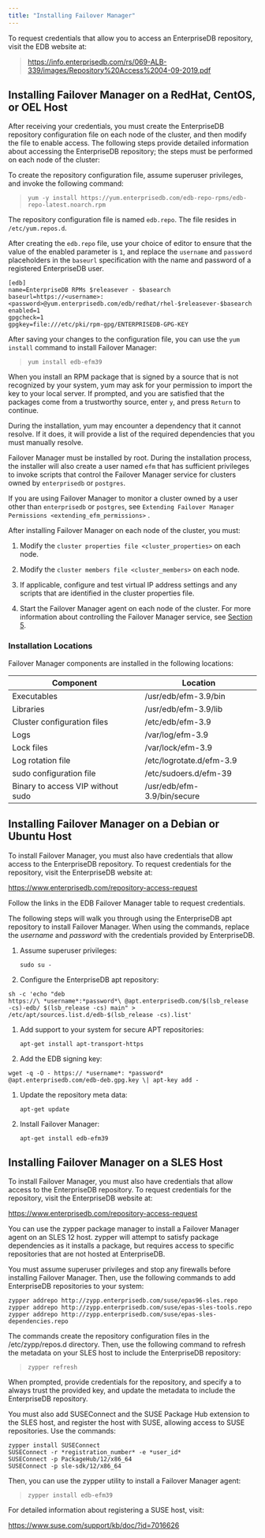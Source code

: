 ```yaml
---
title: "Installing Failover Manager"
---
```


<div id="installing_efm" class="registered_link"></div>

To request credentials that allow you to access an EnterpriseDB repository, visit the EDB website at:

> <https://info.enterprisedb.com/rs/069-ALB-339/images/Repository%20Access%2004-09-2019.pdf>

<div id="linux_installation" class="registered_link"></div>

## Installing Failover Manager on a RedHat, CentOS, or OEL Host

After receiving your credentials, you must create the EnterpriseDB repository configuration file on each node of the cluster, and then modify the file to enable access. The following steps provide detailed information about accessing the EnterpriseDB repository; the steps must be performed on each node of the cluster:

To create the repository configuration file, assume superuser privileges, and invoke the following command:

> `yum -y install https://yum.enterprisedb.com/edb-repo-rpms/edb-repo-latest.noarch.rpm`

The repository configuration file is named `edb.repo`. The file resides in `/etc/yum.repos.d`.

After creating the `edb.repo` file, use your choice of editor to ensure that the value of the enabled parameter is `1`, and replace the `username` and `password` placeholders in the `baseurl` specification with the name and password of a registered EnterpriseDB user.

```
[edb]
name=EnterpriseDB RPMs $releasever - $basearch
baseurl=https://<username>:<password>@yum.enterprisedb.com/edb/redhat/rhel-$releasever-$basearch
enabled=1
gpgcheck=1
gpgkey=file:///etc/pki/rpm-gpg/ENTERPRISEDB-GPG-KEY
```

After saving your changes to the configuration file, you can use the `yum install` command to install Failover Manager:

> `yum install edb-efm39`

When you install an RPM package that is signed by a source that is not recognized by your system, yum may ask for your permission to import the key to your local server. If prompted, and you are satisfied that the packages come from a trustworthy source, enter `y`, and press `Return` to continue.

During the installation, yum may encounter a dependency that it cannot resolve. If it does, it will provide a list of the required dependencies that you must manually resolve.

Failover Manager must be installed by root. During the installation process, the installer will also create a user named `efm` that has sufficient privileges to invoke scripts that control the Failover Manager service for clusters owned by `enterprisedb` or `postgres`.

If you are using Failover Manager to monitor a cluster owned by a user other than `enterprisedb` or `postgres`, see `Extending Failover Manager Permissions <extending_efm_permissions>` .

After installing Failover Manager on each node of the cluster, you must:

1. Modify the `cluster properties file <cluster_properties>` on each node.

1.  Modify the `cluster members file <cluster_members>` on each node.
2.  If applicable, configure and test virtual IP address settings and any scripts that are identified in the cluster properties file.
3.  Start the Failover Manager agent on each node of the cluster. For more information about controlling the Failover Manager service, see [Section 5](#controlling-the-failover-manager-service).

### Installation Locations

Failover Manager components are installed in the following locations:

| Component                         | Location                    |
| --------------------------------- | --------------------------- |
| Executables                       | /usr/edb/efm-3.9/bin        |
| Libraries                         | /usr/edb/efm-3.9/lib        |
| Cluster configuration files       | /etc/edb/efm-3.9            |
| Logs                              | /var/log/efm-3.9            |
| Lock files                        | /var/lock/efm-3.9           |
| Log rotation file                 | /etc/logrotate.d/efm-3.9    |
| sudo configuration file           | /etc/sudoers.d/efm-39       |
| Binary to access VIP without sudo | /usr/edb/efm-3.9/bin/secure |

<div id="installing_debian_ubuntu" class="registered_link"></div>

## Installing Failover Manager on a Debian or Ubuntu Host

To install Failover Manager, you must also have credentials that allow access to the EnterpriseDB repository. To request credentials for the repository, visit the EnterpriseDB website at:

<https://www.enterprisedb.com/repository-access-request>

Follow the links in the EDB Failover Manager table to request credentials.

The following steps will walk you through using the EnterpriseDB apt repository to install Failover Manager. When using the commands, replace the *username* and *password* with the credentials provided by EnterpriseDB.

1.  Assume superuser privileges:

    `sudo su -`

2.  Configure the EnterpriseDB apt repository:

<!-- -->

```
sh -c 'echo "deb
https://\ *username*:*password*\ @apt.enterprisedb.com/$(lsb_release
-cs)-edb/ $(lsb_release -cs) main" >
/etc/apt/sources.list.d/edb-$(lsb_release -cs).list'
```

1.  Add support to your system for secure APT repositories:

    `apt-get install apt-transport-https`

2.  Add the EDB signing key:

<!-- -->

```
wget -q -O - https:// *username*: *password*
@apt.enterprisedb.com/edb-deb.gpg.key \| apt-key add -
```

1.  Update the repository meta data:

    `apt-get update`

2.  Install Failover Manager:

    `apt-get install edb-efm39`

<div id="sles_installation" class="registered_link"></div>

## Installing Failover Manager on a SLES Host

To install Failover Manager, you must also have credentials that allow access to the EnterpriseDB repository. To request credentials for the repository, visit the EnterpriseDB website at:

<https://www.enterprisedb.com/repository-access-request>

You can use the zypper package manager to install a Failover Manager agent on an SLES 12 host. zypper will attempt to satisfy package dependencies as it installs a package, but requires access to specific repositories that are not hosted at EnterpriseDB.

You must assume superuser privileges and stop any firewalls before installing Failover Manager. Then, use the following commands to add EnterpriseDB repositories to your system:

```
zypper addrepo http://zypp.enterprisedb.com/suse/epas96-sles.repo
zypper addrepo http://zypp.enterprisedb.com/suse/epas-sles-tools.repo
zypper addrepo http://zypp.enterprisedb.com/suse/epas-sles-dependencies.repo
```

The commands create the repository configuration files in the /etc/zypp/repos.d directory. Then, use the following command to refresh the metadata on your SLES host to include the EnterpriseDB repository:

> `zypper refresh`

When prompted, provide credentials for the repository, and specify a to always trust the provided key, and update the metadata to include the EnterpriseDB repository.

You must also add SUSEConnect and the SUSE Package Hub extension to the SLES host, and register the host with SUSE, allowing access to SUSE repositories. Use the commands:

```
zypper install SUSEConnect
SUSEConnect -r *registration_number* -e *user_id*
SUSEConnect -p PackageHub/12/x86_64
SUSEConnect -p sle-sdk/12/x86_64
```

Then, you can use the zypper utility to install a Failover Manager agent:

> `zypper install edb-efm39`

For detailed information about registering a SUSE host, visit:

<https://www.suse.com/support/kb/doc/?id=7016626>

